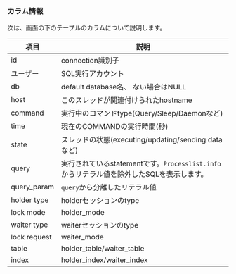 ### カラム情報

次は、画面の下のテーブルのカラムについて説明します。

| 項目           | 説明                                                            |
| ------------ | ------------------------------------------------------------- |
| id           | connection識別子                                                 |
| ユーザー         | SQL実行アカウント                                                    |
| db           | default database名、 ない場合はNULL                                  |
| host         | このスレッドが関連付けられたhostname                                        |
| command      | 実行中のコマンドtype(Query/Sleep/Daemonなど)         |
| time         | 現在のCOMMANDの実行時間(秒)                         |
| state        | スレッドの状態(executing/updating/sending dataなど) |
| query        | 実行されているstatementです。`Processlist.info`からリテラル値を除外したSQLを表示します。   |
| query_param  | `query`から分離したリテラル値                                            |
| holder type  | holderセッションのtype                                              |
| lock mode    | holder_mode                                                   |
| waiter type  | waiterセッションのtype                                              |
| lock request | waiter_mode                                                   |
| table        | holder_table/waiter_table                                     |
| index        | holder_index/waiter_index                                     |
